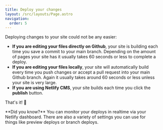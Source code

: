 ```yaml
---
title: Deploy your changes
layout: /src/layouts/Page.astro
navigation:
  order: 5
---
```



Deploying changes to your site could not be any easier:

- **If you are editing your files directly on Github**, your site is building each time you save a commit to your main branch. Depending on the amount of pages your site has it usually takes 60 seconds or less to complete a deploy.
- **If you are editing your files locally**, your site will automatically build every time you push changes or accept a pull request into your main Github branch. Again it usually takes around 60 seconds or less unless your site is very large.
- **If you are using Netlify CMS**, your site builds each time you click the **publish** button.

That's it! 🤗

<Aside>
  **Did you know?** You can monitor your deploys in realtime via your Netlify dashboard. There are also a variety of
  settings you can use for things like preview deploys or branch deploys.
</Aside>
